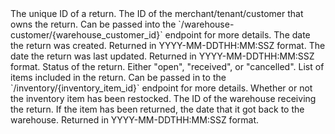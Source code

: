 <Expandable title="Return">

<ResponseField name="id" type="string">
The unique ID of a return.
</ResponseField>

<ResponseField name="warehouse_customer_id" type="string">
  The ID of the merchant/tenant/customer that owns the return.
  Can be passed into the `/warehouse-customer/{warehouse_customer_id}` endpoint for more details.
</ResponseField>

<ResponseField name="created_date" type="string">
  The date the return was created. Returned in YYYY-MM-DDTHH:MM:SSZ format.
</ResponseField>

<ResponseField name="updated_date" type="string">
  The date the return was last updated. Returned in YYYY-MM-DDTHH:MM:SSZ format.
</ResponseField>

<ResponseField name="status" type="string">
  Status of the return. Either "open", "received", or "cancelled".
</ResponseField>

<ResponseField name="line_items" type="list of line items">
  List of items included in the return.
<Expandable title="Line Item" defaultOpen="true">

<ResponseField name="inventory_item_id" type="string">
  Can be passed in to the `/inventory/{inventory_item_id}` endpoint for more details.
</ResponseField>

<ResponseField name="quantity" type="int">
</ResponseField>

<ResponseField name="is_restocked" type="bool or null">
  Whether or not the inventory item has been restocked.
</ResponseField>

<ResponseField name="warehouse_id" type="string">
  The ID of the warehouse receiving the return.
</ResponseField>

<ResponseField name="returned_date" type="string or null">
  If the item has been returned, the date that it got back to the warehouse. Returned in YYYY-MM-DDTHH:MM:SSZ format.
</ResponseField>

</Expandable>
</ResponseField>


</Expandable>
